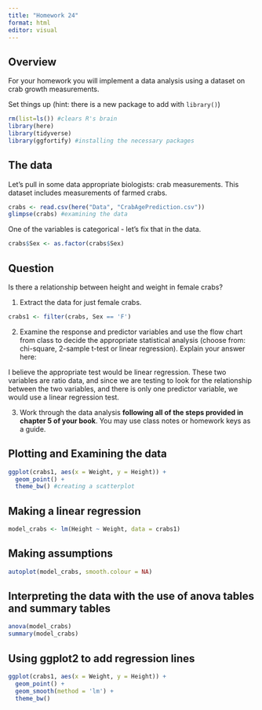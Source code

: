 ```yaml
---
title: "Homework 24"
format: html
editor: visual
---
```


## Overview

For your homework you will implement a data analysis using a dataset on crab growth measurements.

Set things up (hint: there is a new package to add with `library()`)

```r
rm(list=ls()) #clears R's brain
library(here)
library(tidyverse)
library(ggfortify) #installing the necessary packages
```

## The data

Let's pull in some data appropriate biologists: crab measurements. This dataset includes measurements of farmed crabs.

```r
crabs <- read.csv(here("Data", "CrabAgePrediction.csv"))
glimpse(crabs) #examining the data
```

One of the variables is categorical - let's fix that in the data.

```r
crabs$Sex <- as.factor(crabs$Sex)
```

## Question

Is there a relationship between height and weight in female crabs?

1.  Extract the data for just female crabs.
```r
crabs1 <- filter(crabs, Sex == 'F')
```

2.  Examine the response and predictor variables and use the flow chart from class to decide the appropriate statistical analysis (choose from: chi-square, 2-sample t-test or linear regression). Explain your answer here:

I believe the appropriate test would be linear regression. These two variables are ratio data, and since we are testing to look for the relationship between the two variables, and there is only one predictor variable, we would use a linear regression test.

3.  Work through the data analysis **following all of the steps provided in chapter 5 of your book**. You may use class notes or homework keys as a guide.

## Plotting and Examining the data
```r
ggplot(crabs1, aes(x = Weight, y = Height)) +
  geom_point() +
  theme_bw() #creating a scatterplot
```

## Making a linear regression
```r
model_crabs <- lm(Height ~ Weight, data = crabs1)
```

## Making assumptions
```r
autoplot(model_crabs, smooth.colour = NA)
```

## Interpreting the data with the use of anova tables and summary tables
```r
anova(model_crabs)
summary(model_crabs)
```

## Using ggplot2 to add regression lines
```r
ggplot(crabs1, aes(x = Weight, y = Height)) +
  geom_point() +
  geom_smooth(method = 'lm') +
  theme_bw()
```

